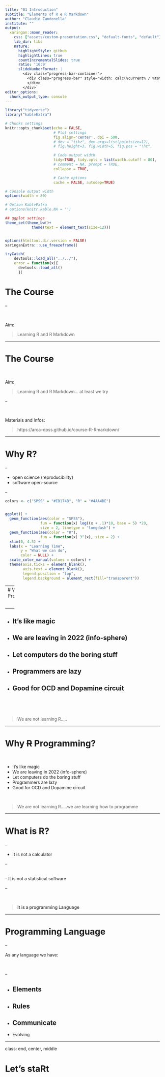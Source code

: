 ```yaml
---
title: "01 Introduction"
subtitle: "Elements of R e R Markdown"
author: "Claudio Zandonella"
institute: ""
output:
  xaringan::moon_reader:
    css: ["assets/custom-presentation.css", "default-fonts", "default"]
    lib_dir: libs
    nature:
      highlightStyle: github
      highlightLines: true
      countIncrementalSlides: true
      ratio: '16:9'
      slideNumberFormat: |
        <div class="progress-bar-container">
          <div class="progress-bar" style="width: calc(%current% / %total% * 100%);">
          </div>
        </div>`
editor_options: 
  chunk_output_type: console
---
```


```r
library("tidyverse")
library("kableExtra")

# Chunks settings
knitr::opts_chunk$set(echo = FALSE,
                      # Plot settings
                      fig.align='center', dpi = 500,
                      # dev = "tikz", dev.args=list(pointsize=12),
                      # fig.height=3, fig.width=5, fig.pos = "!ht",

                      # Code output width
                      tidy=TRUE, tidy.opts = list(width.cutoff = 80),
                      # comment = NA, prompt = TRUE,
                      collapse = TRUE,

                      # Cache options
                      cache = FALSE, autodep=TRUE)

# Console output width
options(width = 80)

# Option KableExtra
# options(knitr.kable.NA = '')

## ggplot settings
theme_set(theme_bw()+
            theme(text = element_text(size=12)))


options(htmltool.dir.version = FALSE)
xaringanExtra:::use_freezeframe()

tryCatch(
    devtools::load_all("../../"),
    error = function(x){
      devtools::load_all()
      })
```


# The Course

--

<br>

Aim:

> Learning R and R Markdown

---

# The Course

<br>

Aim:

> Learning R and R Markdown... at least we try

--

<br>

Materials and Infos:

> https://arca-dpss.github.io/course-R-Rmarkdown/

---

# Why R?

--

- open science (reproducibility)
- software open-source

--

```r

colors <- c("SPSS" = "#ED174B", "R" = "#4AA4DE")


ggplot() +
  geom_function(aes(color = "SPSS"),
                fun = function(x) log((x + .1)*10, base = 5) *20,
                size = 2, linetype = "longdash") +
  geom_function(aes(color = "R"),
                fun = function(x) 3^(x), size = 2) +
  xlim(0, 4.5) +
  labs(x = "Learning Time",
       y = "What we can do",
       color = NULL) +
  scale_color_manual(values = colors) +
  theme(axis.ticks = element_blank(),
        axis.text = element_blank(),
        legend.position = "top",
        legend.background = element_rect(fill="transparent"))
```

---
# Why ~~R~~ Programming?


<br>

--

- It's like magic
--

- We are leaving in 2022 (info-sphere)
--

- Let computers do the boring stuff
--

- Programmers are lazy
--

- Good for OCD and Dopamine circuit
--

<br>

<br>

> We are not learning R.....

---

# Why ~~R~~ Programming?

<br>

- It's like magic
- We are leaving in 2022 (info-sphere)
- Let computers do the boring stuff
- Programmers are lazy
- Good for OCD and Dopamine circuit

<br>

> We are not learning R.....we are learning how to programme

---

# What is R? 

--

- It is not a calculator

--

<br>
- It is not a statistical software

--

<br>

> **It is a programming Language**

---

# Programming Language

--

As any language we have:

<br>

--

- Elements
--

- Rules
--

- Communicate
--

- Evolving

---

class: end, center, middle

# Let's staRt

